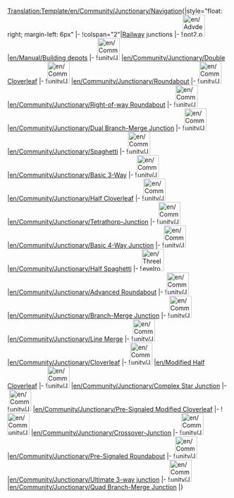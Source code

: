 <noinclude>[[Translation:Template/en/Community/Junctionary/Navigation]]</noinclude>{|style="float: right; margin-left: 6px"
|-
!colspan="2"|[[en/Manual/Railway construction|Railway]] junctions
|-
![[File:en/Advdepot2.png|50px]]
|[[en/Manual/Building depots]]
|-
![[File:en/Community/Junctionary/Double cloverleaf.png|50px]]
|[[en/Community/Junctionary/Double Cloverleaf]]
|-
![[File:en/Community/Junctionary/Roundabout.png|50px]]
|[[en/Community/Junctionary/Roundabout]]
|-
![[File:en/Community/Junctionary/AdvancedMain4WaySmall.png|50px]]
|[[en/Community/Junctionary/Right-of-way Roundabout]]
|-
![[File:en/Community/Junctionary/DuelBranchMerge.png|50px]]
|[[en/Community/Junctionary/Dual Branch-Merge Junction]]
|-
![[File:en/Community/Junctionary/Spaghetti.png|50px]]
|[[en/Community/Junctionary/Spaghetti]]
|-
![[File:en/Community/Junctionary/3way basic3.png|50px]]
|[[en/Community/Junctionary/Basic 3-Way]]
|-
![[File:en/Community/Junctionary/3way halfcloverleaf.png|50px]]
|[[en/Community/Junctionary/Half Cloverleaf]]
|-
![[File:en/Community/Junctionary/Ttj-orig.png|50px]]
|[[en/Community/Junctionary/Tetrathorp-Junction]]
|-
![[File:en/Community/Junctionary/Basic4.png|50px]]
|[[en/Community/Junctionary/Basic 4-Way Junction]]
|-
![[File:en/Community/Junctionary/3way halfspaghetti.png|50px]]
|[[en/Community/Junctionary/Half Spaghetti]]
|-
![[File:en/Threelevelroundabout.png|50px]]
|[[en/Community/Junctionary/Advanced Roundabout]]
|-
![[File:en/Community/Junctionary/Branch-Merge Junction.png|50px]]
|[[en/Community/Junctionary/Branch-Merge Junction]]
|-
![[File:en/Community/Junctionary/3way trackmerge.png|50px]]
|[[en/Community/Junctionary/Line Merge]]
|-
![[File:en/Community/Junctionary/Cloverleaf.png|50px]]
|[[en/Community/Junctionary/Cloverleaf]]
|-
![[File:en/Community/Junctionary/3way modhclover.png|50px]]
|[[en/Modified Half Cloverleaf]]
|-
![[File:en/Community/Junctionary/Lgroundabout.png|50px]]
|[[en/Community/Junctionary/Complex Star Junction]]
|-
![[File:en/Community/Junctionary/Presig mod cloverleaf.png|50px]]
|[[en/Community/Junctionary/Pre-Signaled Modified Cloverleaf]]
|-
![[File:en/Community/Junctionary/Cjunction.png|50px]]
|[[en/Community/Junctionary/Crossover-Junction]]
|-
![[File:en/Community/Junctionary/PresignaledRoundAbout.png|50px]]
|[[en/Community/Junctionary/Pre-Signaled Roundabout]]
|-
![[File:en/Community/Junctionary/Ultimate 3way junction.png|50px]]
|[[en/Community/Junctionary/Ultimate 3-way junction]]
|-
![[File:en/Community/Junctionary/NewQBMJ.png|50px]]
|[[en/Community/Junctionary/Quad Branch-Merge Junction]]
|}